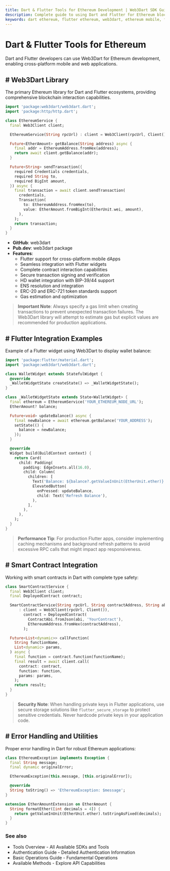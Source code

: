 ```yaml
---
title: Dart & Flutter Tools for Ethereum Development | Web3Dart SDK Guide
description: Complete guide to using Dart and Flutter for Ethereum blockchain development with Web3Dart library, code examples, and mobile integration patterns for dApps
keywords: dart ethereum, flutter ethereum, web3dart, ethereum mobile, flutter blockchain, dart web3, flutter dapp development, ethereum flutter app, web3dart tutorial, cross-platform ethereum, mobile blockchain development, smart contract dart
---
```


# Dart & Flutter Tools for Ethereum

Dart and Flutter developers can use Web3Dart for Ethereum development, enabling cross-platform mobile and web applications.

<PayAttention category="Dart/Flutter" />

## # Web3Dart Library

The primary Ethereum library for Dart and Flutter ecosystems, providing comprehensive blockchain interaction capabilities.

```dart
import 'package:web3dart/web3dart.dart';
import 'package:http/http.dart';

class EthereumService {
  final Web3Client client;

  EthereumService(String rpcUrl) : client = Web3Client(rpcUrl, Client());

  Future<EtherAmount> getBalance(String address) async {
    final addr = EthereumAddress.fromHex(address);
    return await client.getBalance(addr);
  }

  Future<String> sendTransaction({
    required Credentials credentials,
    required String to,
    required BigInt amount,
  }) async {
    final transaction = await client.sendTransaction(
      credentials,
      Transaction(
        to: EthereumAddress.fromHex(to),
        value: EtherAmount.fromBigInt(EtherUnit.wei, amount),
      ),
    );
    return transaction;
  }
}
```

- **GitHub**: <Link to="https://github.com/simolus3/web3dart" target="_blank" absolute>web3dart</Link>
- **Pub.dev**: <Link to="https://pub.dev/packages/web3dart" target="_blank" absolute>web3dart package</Link>
- **Features**:
  - Flutter support for cross-platform mobile dApps
  - Seamless integration with Flutter widgets
  - Complete contract interaction capabilities
  - Secure transaction signing and verification
  - HD wallet integration with BIP-39/44 support
  - ENS resolution and integration
  - ERC-20 and ERC-721 token standards support
  - Gas estimation and optimization

> **Important Note**: Always specify a gas limit when creating transactions to prevent unexpected transaction failures. The Web3Dart library will attempt to estimate gas but explicit values are recommended for production applications.

## # Flutter Integration Examples

Example of a Flutter widget using Web3Dart to display wallet balance:

```dart
import 'package:flutter/material.dart';
import 'package:web3dart/web3dart.dart';

class WalletWidget extends StatefulWidget {
  @override
  _WalletWidgetState createState() => _WalletWidgetState();
}

class _WalletWidgetState extends State<WalletWidget> {
  final ethereum = EthereumService('YOUR_ETHEREUM_NODE_URL');
  EtherAmount? balance;

  Future<void> updateBalance() async {
    final newBalance = await ethereum.getBalance('YOUR_ADDRESS');
    setState(() {
      balance = newBalance;
    });
  }

  @override
  Widget build(BuildContext context) {
    return Card(
      child: Padding(
        padding: EdgeInsets.all(16.0),
        child: Column(
          children: [
            Text('Balance: ${balance?.getValueInUnit(EtherUnit.ether)} ETH'),
            ElevatedButton(
              onPressed: updateBalance,
              child: Text('Refresh Balance'),
            ),
          ],
        ),
      ),
    );
  }
}
```

> **Performance Tip**: For production Flutter apps, consider implementing caching mechanisms and background refresh patterns to avoid excessive RPC calls that might impact app responsiveness.

## # Smart Contract Integration

Working with smart contracts in Dart with complete type safety:

```dart
class SmartContractService {
  final Web3Client client;
  final DeployedContract contract;

  SmartContractService(String rpcUrl, String contractAddress, String abi)
      : client = Web3Client(rpcUrl, Client()),
        contract = DeployedContract(
          ContractAbi.fromJson(abi, 'YourContract'),
          EthereumAddress.fromHex(contractAddress),
        );

  Future<List<dynamic>> callFunction(
    String functionName,
    List<dynamic> params,
  ) async {
    final function = contract.function(functionName);
    final result = await client.call(
      contract: contract,
      function: function,
      params: params,
    );
    return result;
  }
}
```

> **Security Note**: When handling private keys in Flutter applications, use secure storage solutions like `flutter_secure_storage` to protect sensitive credentials. Never hardcode private keys in your application code.

## # Error Handling and Utilities

Proper error handling in Dart for robust Ethereum applications:

```dart
class EthereumException implements Exception {
  final String message;
  final dynamic originalError;

  EthereumException(this.message, [this.originalError]);

  @override
  String toString() => 'EthereumException: $message';
}

extension EtherAmountExtension on EtherAmount {
  String formatEther([int decimals = 4]) {
    return getValueInUnit(EtherUnit.ether).toStringAsFixed(decimals);
  }
}
```

### See also

- <Link to="/docs/ethereum/tools/overview" title="Complete overview of available Ethereum development tools and SDKs">Tools Overview</Link> - All Available SDKs and Tools
- <Link to="/docs/ethereum/authentication" title="Guide to authenticating with Ethereum nodes and API services">Authentication Guide</Link> - Detailed Authentication Information
- <Link to="/docs/ethereum/basic-operations" title="Learn fundamental Ethereum blockchain operations for developers">Basic Operations Guide</Link> - Fundamental Operations
- <Link to="/docs/ethereum/all-methods" title="Complete reference of all available Ethereum API methods">Available Methods</Link> - Explore API Capabilities

